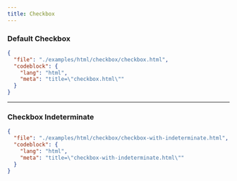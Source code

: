 ```yaml
---
title: Checkbox
---
```


### Default Checkbox

<TWComponentPreview src="/checkbox/checkbox" />

```json doc-gen:file
{
  "file": "./examples/html/checkbox/checkbox.html",
  "codeblock": {
    "lang": "html",
    "meta": "title=\"checkbox.html\""
  }
}
```

---

### Checkbox Indeterminate

<TWComponentPreview src="/checkbox/checkbox-with-indeterminate" />

```json doc-gen:file
{
  "file": "./examples/html/checkbox/checkbox-with-indeterminate.html",
  "codeblock": {
    "lang": "html",
    "meta": "title=\"checkbox-with-indeterminate.html\""
  }
}
```
